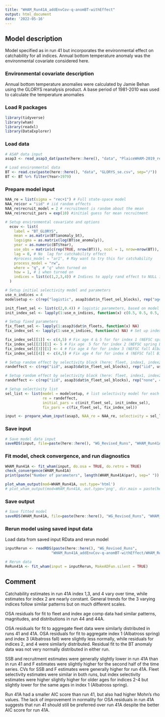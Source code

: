 ```yaml
---
title: "WHAM_Run41A_addEnvCov-q-anomBT-withEffect"
output: html_document
date: '2022-05-16'
---
```


## Model description
Model specified as in run 41 but incorporates the environmental effect on catchability for all indices. Annual bottom temperature anomaly was the environmental covariate considered here.


### Environmental covariate description
Annual bottom temperature anomalies were calculated by Jamie Behan using the GLORYS reanalysis product. A base period of 1981-2010 was used to calculate the temperature anomalies 


### Load R packages
```r
library(tidyverse)
library(wham)
library(readxl)
library(DataExplorer)
```

### Load data
```r
# ASAP data input
asap3 <- read_asap3_dat(paste(here::here(), "data", "PlaiceWHAM-2019_revised_NEFSC-LW-WAA_splitNEFSC-BigUnit.DAT", sep="/"))

# Load environmental data 
BT <- read.csv(paste(here::here(), "data", "GLORYS_se.csv", sep="/"))
BT <- BT %>% filter(Year>1979)
```

### Prepare model input
```r
NAA_re = list(sigma = "rec+1") # Full state-space model
NAA_re$cor = "iid" # iid random effects
NAA_re$recruit_model = 2 # recruitment is random about the mean
NAA_re$recruit_pars = exp(10) #initial guess for mean recruitment

# Setup environmental covariate and options
  ecov <- list(
    label = "BT_GLORYS",
    mean = as.matrix(BT$anomaly_bt),
    logsigma = as.matrix(log(BT$se_anomaly)),
    year = as.numeric(BT$Year),
    use_obs = matrix(c(rep(TRUE, nrow(BT))), ncol = 1, nrow=nrow(BT)), # use all obs except the first 2 (no data 1979 and 1980, not full year of data in 1981) 
    lag = 0, # No  lag for catchability effect
    #process_model = "ar1", # May want to try this for catchability
    process_model = "rw",
    where = "q", # "q" when turned on
    how = 1, # 1 when turned on
    indices = list(c(1,2,3,4)) # Indices to apply rand effect to NULL if not applying to an index (may want to exclude for Bigelow?)
  )

# Setup initial selectivity model and parameters
use_n_indices = 4
modelsetup <- c(rep("logistic", asap3$dat$n_fleet_sel_blocks), rep("age-specific", use_n_indices))

init_fleet_sel <- list(c(2,0.4)) # logistic parameters, based on model type
init_index_sel <- lapply(1:use_n_indices, function(x) c(0.5, 0.5, 0.5, 1, 1, 0.5, 0.5, 0.5, 0.5, 0.5, 0.5))

# Setup fixed parameters
fix_fleet_sel <- lapply(1:asap3$dat$n_fleets, function(x) NA) 
fix_index_sel <- lapply(1:use_n_indices, function(x) NA) # Set up index object

fix_index_sel[[1]] <- c(4,5) # Fix age 4 & 5 for for index 1 (NEFSC spring Albatross)
fix_index_sel[[2]][1] <- 5 # Fix age  5 for for index 2 (NEFSC spring Bigelow)
fix_index_sel[[3]][1] <- 4 # Fix age 4 for for index 3 (NEFSC fall Albatross)
fix_index_sel[[4]] <- c(4,5) # Fix age 4 for for index 4 (NEFSC fall Bigelow)

# Setup random effect by selectivity block (here: fleet, index1, index2)
randeffect <- c(rep("iid", asap3$dat$n_fleet_sel_blocks), rep("iid", use_n_indices))

# Setup random effect by selectivity block (here: fleet, index1, index2, index3, index4)
randeffect <- c(rep("iid", asap3$dat$n_fleet_sel_blocks), rep("none", 4)) # Don't include selectivity random effects for any surveys 

# Setup selectivity list
sel_list <- list(model = modelsetup, # list selectivity model for each fleet and index
                 re = randeffect,
                 initial_pars = c(init_fleet_sel, init_index_sel),
                 fix_pars = c(fix_fleet_sel, fix_index_sel))

input <- prepare_wham_input(asap3, NAA_re = NAA_re, selectivity = sel_list, ecov=ecov, model_name = "WHAM_Run41A") 
```

### Save input
```r
# Save model data input
saveRDS(input, file=paste(here::here(), "WG_Revised_Runs", "WHAM_Run41A_addEnvCov-q-anomBT-withEffect", "WHAM_Run41A_input.rds", sep="/"))
```

### Fit model, check convergence, and run diagnostics
```r
WHAM_Run41A <- fit_wham(input, do.osa = TRUE, do.retro = TRUE) 
check_convergence(WHAM_Run41A)
print(paste("Number of parameters", length(WHAM_Run41A$par), sep=" "))

plot_wham_output(mod=WHAM_Run41A, out.type='html')
# plot_wham_output(mod=WHAM_Run41A, out.type='png', dir.main = paste(here::here(), "WHAM_Run41A", sep="/"))
```

### Save output
```r
# Save fitted model
saveRDS(WHAM_Run41A, file=paste(here::here(), "WG_Revised_Runs", "WHAM_Run41A_addEnvCov-q-anomBT-withEffect", "WHAM_Run41A_model.rds", sep="/"))
```

### Rerun model using saved input data
Load data from saved input RData and rerun model
```r
inputRerun <- readRDS(paste(here::here(), "WG_Revised_Runs",
                     "WHAM_Run41A_addEnvCov-q-anomBT-withEffect/WHAM_Run41A_input.rds", sep="/"))

# Rerun data
ReRun41A <- fit_wham(input = inputRerun, MakeADFun.silent = TRUE)
```

## Comment
Catchability estimates in run 41A index 1,3, and 4 vary over time, while estimates for index 2 are nearly constant. General trends for the 3 varying indices follow similar patterns but on much different scales.

OSA residuals for fit to fleet and index age comp data had similar patterns, magnitudes, and distributions in run 44 and 44A. 

OSA residuals for fit to aggregate fleet data were similarly distributed in runs 41 and 41A. OSA residuals for fit to aggregate index 1 (Albatross spring) and index 3 (Albatross fall) were slightly less normally, while residuals for indices 2, and 4 were similarly distributed. Residual fit to the BT anomaly data was not very normally distributed in either run. 

SSB and recruitment estimates were generally slightly lower in run 41A than in run 41 and F estimates were slightly higher for the second half of the time series. CVs for SSB and F estimates were generally higher for run 41A. Fleet selectivity estimates were similar in both runs, but index selectivity estimates were higher slightly higher for older ages for indices 2-4 but slightly lower for the same ages in index 1 (Albatross spring). 

Run 41A had a smaller AIC score than run 41, but also had higher Mohn's rho values. The lack of improvement in normality for OSA residuals in run 41A suggests that run 41 should still be preferred over run 41A despite the better AIC score for run 41A. 
